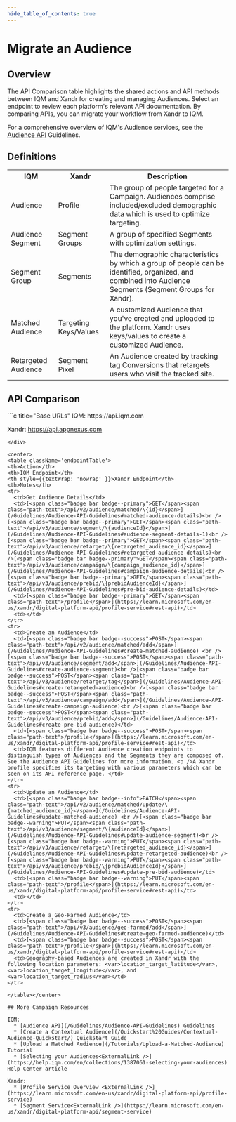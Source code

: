 ```yaml
---
hide_table_of_contents: true
---
```



# Migrate an Audience

## Overview 

The API Comparison table highlights the shared actions and API methods between IQM and Xandr for creating and managing Audiences. Select an endpoint to review each platform's relevant API documentation. By comparing APIs, you can migrate your workflow from Xandr to IQM.

For a comprehensive overview of IQM's Audience services, see the [Audience API](/Guidelines/Audience-API-Guidelines) Guidelines.

## Definitions

<center>
<table className='platformTable'>
<th>IQM</th>
<th>Xandr</th>
<th>Description</th>
<tr>
  <td>Audience</td>
  <td>Profile</td>
  <td>The group of people targeted for a Campaign. Audiences comprise included/excluded demographic data which is used to optimize targeting.</td>
</tr>
<tr>
  <td>Audience Segment</td>
  <td>Segment Groups</td>
  <td>A group of specified Segments with optimization settings.</td>
</tr>
<tr>
  <td>Segment Group</td>
  <td>Segments</td>
  <td>The demographic characteristics by which a group of people can be identified, organized, and combined into Audience Segments (Segment Groups for Xandr).</td>
</tr>
<tr>
  <td>Matched Audience</td>
  <td>Targeting Keys/Values</td>
  <td>A customized Audience that you've created and uploaded to the platform. Xandr uses keys/values to create a customized Audience.</td>
</tr>
<tr>
  <td>Retargeted Audience</td>
  <td>Segment Pixel</td>
  <td>An Audience created by tracking tag Conversions that retargets users who visit the tracked site.</td>
</tr>
</table></center>

## API Comparison

<div class="smallTable">
```c title="Base URLs"
  IQM: https://api.iqm.com
  
  Xandr: https://api.appnexus.com
```
</div>

<center>
<table className='endpointTable'>
<th>Action</th>
<th>IQM Endpoint</th>
<th style={{textWrap: 'nowrap' }}>Xandr Endpoint</th>
<th>Notes</th>
<tr>
  <td>Get Audience Details</td>
  <td>[<span class="badge bar badge--primary">GET</span><span class="path-text">/api/v2/audience/matched/\{id}</span>](/Guidelines/Audience-API-Guidelines#matched-audience-details)<br />[<span class="badge bar badge--primary">GET</span><span class="path-text">/api/v3/audience/segment/\{audienceId}</span>](/Guidelines/Audience-API-Guidelines#audience-segment-details-1)<br />[<span class="badge bar badge--primary">GET</span><span class="path-text">/api/v3/audience/retarget/\{retargeted_audience_id}</span>](/Guidelines/Audience-API-Guidelines#retargeted-audience-details)<br />[<span class="badge bar badge--primary">GET</span><span class="path-text">/api/v3/audience/campaign/\{campaign_audience_id}</span>](/Guidelines/Audience-API-Guidelines#campaign-audience-details)<br />[<span class="badge bar badge--primary">GET</span><span class="path-text">/api/v3/audience/prebid/\{prebidAudienceId}</span>](/Guidelines/Audience-API-Guidelines#pre-bid-audience-details)</td>
  <td>[<span class="badge bar badge--primary">GET</span><span class="path-text">/profile</span>](https://learn.microsoft.com/en-us/xandr/digital-platform-api/profile-service#rest-api)</td>
  <td></td>
</tr>
<tr>
  <td>Create an Audience</td>
  <td>[<span class="badge bar badge--success">POST</span><span class="path-text">/api/v2/audience/matched/add</span>](/Guidelines/Audience-API-Guidelines#create-matched-audience) <br />[<span class="badge bar badge--success">POST</span><span class="path-text">/api/v3/audience/segment/add</span>](/Guidelines/Audience-API-Guidelines#create-audience-segment)<br />[<span class="badge bar badge--success">POST</span><span class="path-text">/api/v3/audience/retarget/tag</span>](/Guidelines/Audience-API-Guidelines#create-retargeted-audience)<br />[<span class="badge bar badge--success">POST</span><span class="path-text">/api/v3/audience/campaign/add</span>](/Guidelines/Audience-API-Guidelines#create-campaign-audience)<br />[<span class="badge bar badge--success">POST</span><span class="path-text">/api/v3/audience/prebid/add</span>](/Guidelines/Audience-API-Guidelines#create-pre-bid-audience)</td>
  <td>[<span class="badge bar badge--success">POST</span><span class="path-text">/profile</span>](https://learn.microsoft.com/en-us/xandr/digital-platform-api/profile-service#rest-api)</td>
  <td>IQM features different Audience creation endpoints to distinguish types of Audiences and the Segments they are composed of. See the Audience API Guidelines for more information. <p />A Xandr profile specifies its targeting with various parameters which can be seen on its API reference page. </td>
</tr>
<tr>
  <td>Update an Audience</td>
  <td>[<span class="badge bar badge--info">PATCH</span><span class="path-text">/api/v2/audience/matched/update/\{matched_audience_id}</span>](/Guidelines/Audience-API-Guidelines#update-matched-audience) <br />[<span class="badge bar badge--warning">PUT</span><span class="path-text">/api/v3/audience/segment/\{audienceId}</span>](/Guidelines/Audience-API-Guidelines#update-audience-segment)<br />[<span class="badge bar badge--warning">PUT</span><span class="path-text">/api/v3/audience/retarget/\{retargeted_audience_id}</span>](/Guidelines/Audience-API-Guidelines#update-retargeted-audience)<br />[<span class="badge bar badge--warning">PUT</span><span class="path-text">/api/v3/audience/prebid/\{prebidAudienceId}</span>](/Guidelines/Audience-API-Guidelines#update-pre-bid-audience)</td>
  <td>[<span class="badge bar badge--warning">PUT</span><span class="path-text">/profile</span>](https://learn.microsoft.com/en-us/xandr/digital-platform-api/profile-service#rest-api)</td>
  <td></td>
</tr>
<tr>
  <td>Create a Geo-Farmed Audience</td>
  <td>[<span class="badge bar badge--success">POST</span><span class="path-text">/api/v3/audience/geo-farmed/add</span>](/Guidelines/Audience-API-Guidelines#create-geo-farmed-audience)</td>
  <td>[<span class="badge bar badge--success">POST</span><span class="path-text">/profile</span>](https://learn.microsoft.com/en-us/xandr/digital-platform-api/profile-service#rest-api)</td>
  <td>Geography-based Audiences are created in Xandr with the following location parameters: <var>location_target_latitude</var>, <var>location_target_longitude</var>, and <var>location_target_radius</var></td>
</tr>

</table></center>

## More Campaign Resources 

IQM:
  * [Audience API](/Guidelines/Audience-API-Guidelines) Guidelines
  * [Create a Contextual Audience](/Quickstart%20Guides/Contextual-Audience-Quickstart/) Quickstart Guide
  * [Upload a Matched Audience](/Tutorials/Upload-a-Matched-Audience) Tutorial
  * [Selecting your Audiences<ExternalLink />](https://help.iqm.com/en/collections/1387061-selecting-your-audiences) Help Center article

Xandr: 
  * [Profile Service Overview <ExternalLink />](https://learn.microsoft.com/en-us/xandr/digital-platform-api/profile-service)
  * [Segment Service<ExternalLink />](https://learn.microsoft.com/en-us/xandr/digital-platform-api/segment-service)